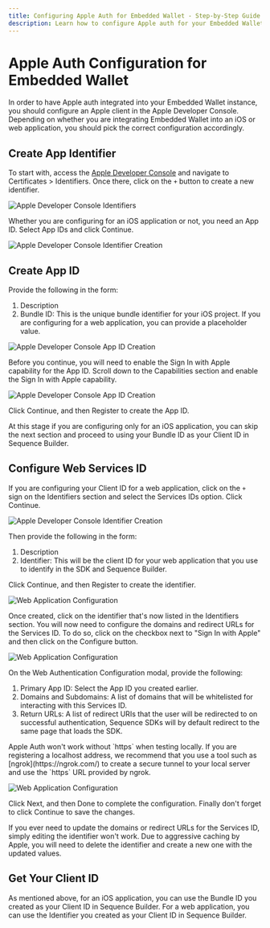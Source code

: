 ```yaml
---
title: Configuring Apple Auth for Embedded Wallet - Step-by-Step Guide
description: Learn how to configure Apple auth for your Embedded Wallet by creating an Apple client in the Apple Developer Console. Follow step-by-step instructions to create App Identifier and App ID for iOS or web applications.
---
```



# Apple Auth Configuration for Embedded Wallet

In order to have Apple auth integrated into your Embedded Wallet instance, you should configure an Apple client in the Apple Developer Console. Depending on whether you are integrating Embedded Wallet into an iOS or web application, you should pick the correct configuration accordingly.

## Create App Identifier

To start with, access the [Apple Developer Console](https://developer.apple.com/account/) and navigate to Certificates > Identifiers. Once there, click on the `+` button to create a new identifier.

![Apple Developer Console Identifiers](/img/embedded_wallet/apple/1.png)

Whether you are configuring for an iOS application or not, you need an App ID. Select App IDs and click Continue.

![Apple Developer Console Identifier Creation](/img/embedded_wallet/apple/7.png)

## Create App ID

Provide the following in the form:

1. Description
2. Bundle ID: This is the unique bundle identifier for your iOS project. If you are configuring for a web application, you can provide a placeholder value.

![Apple Developer Console App ID Creation](/img/embedded_wallet/apple/5.png)

Before you continue, you will need to enable the Sign In with Apple capability for the App ID. Scroll down to the Capabilities section and enable the Sign In with Apple capability.

![Apple Developer Console App ID Creation](/img/embedded_wallet/apple/6.png)

Click Continue, and then Register to create the App ID.

At this stage if you are configuring only for an iOS application, you can skip the next section and proceed to using your Bundle ID as your Client ID in Sequence Builder.

## Configure Web Services ID

If you are configuring your Client ID for a web application, click on the `+` sign on the Identifiers section and select the Services IDs option. Click Continue.

![Apple Developer Console Identifier Creation](/img/embedded_wallet/apple/2.png)

Then provide the following in the form:

1. Description
2. Identifier: This will be the client ID for your web application that you use to identify in the SDK and Sequence Builder.

Click Continue, and then Register to create the identifier.

![Web Application Configuration](/img/embedded_wallet/apple/3.png)

Once created, click on the identifier that's now listed in the Identifiers section. You will now need to configure the domains and redirect URLs for the Services ID. To do so, click on the checkbox next to "Sign In with Apple" and then click on the Configure button.

![Web Application Configuration](/img/embedded_wallet/apple/4.png)

On the Web Authentication Configuration modal, provide the following:

1. Primary App ID: Select the App ID you created earlier.
2. Domains and Subdomains: A list of domains that will be whitelisted for interacting with this Services ID.
3. Return URLs: A list of redirect URIs that the user will be redirected to on successful authentication, Sequence SDKs will by default redirect to the same page that loads the SDK.

<Callout type="info">
  Apple Auth won't work without `https` when testing locally. If you are registering a localhost address, we recommend that you use a tool such as [ngrok](https://ngrok.com/) to create a secure tunnel to your local server and use the `https` URL provided by ngrok.
</Callout>

![Web Application Configuration](/img/embedded_wallet/apple/8.png)

Click Next, and then Done to complete the configuration. Finally don't forget to click Continue to save the changes.

<Callout type="info">
  If you ever need to update the domains or redirect URLs for the Services ID, simply editing the identifier won't work. Due to aggressive caching by Apple, you will need to delete the identifier and create a new one with the updated values.
</Callout>

## Get Your Client ID

As mentioned above, for an iOS application, you can use the Bundle ID you created as your Client ID in Sequence Builder. For a web application, you can use the Identifier you created as your Client ID in Sequence Builder.

